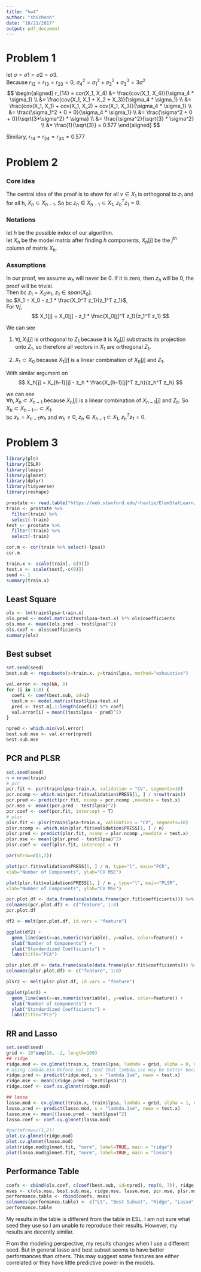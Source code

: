```yaml
---
title: "hw4"
author: "shichenh"
date: "10/21/2017"
output: pdf_document
---
```


# Problem 1
let $\sigma = \sigma 1 = \sigma 2 = \sigma 3$.  
Because $r_{12} = r_{13} = r_{23} = 0$, $\sigma_4^2 = \sigma_1^2 + \sigma_2^2 + \sigma_3^3 = 3\sigma^2$
$$
\begin{aligned}
r_{14} = cor(X_1, X_4) &= \frac{cov(X_1, X_4)}{\sigma_4 * \sigma_1} \\
                       &= \frac{cov(X_1, X_1 + X_2 + X_3)}{\sigma_4 * \sigma_1} \\ 
                       &= \frac{cov(X_1, X_1) + cov(X_1, X_2) + cov(X_1, X_3)}{\sigma_4 * \sigma_1} \\
                       &= \frac{\sigma_1^2 + 0 + 0}{\sigma_4 * \sigma_1} \\ 
                       &= \frac{\sigma^2 + 0 + 0}{\sqrt{3*\sigma^2} * \sigma} \\
                       &= \frac{\sigma^2}{\sqrt{3} * \sigma^2} \\
                       &= \frac{1}{\sqrt{3}} = 0.577
\end{aligned}
$$

Similary, $r_{14} = r_{24} = r_{34} = 0.577$

# Problem 2
### Core Idea
The central idea of the proof is to show for all $v \in X_1$ is orthogonal to $z_1$ and for all h, $X_h \subset X_{h-1}$. So bc
$z_h \in X_{h-1} \subset X_1$, $z_h^T z_1= 0$.  

### Notations
let $h$ be the possible index of our algorithm.  
let $X_h$ be the model matrix after finding $h$ components, $X_h[j]$ be the $j^{th}$ column of matrix $X_h$.

### Assumptions
In our proof, we assume $w_h$ will never be 0. If it is zero, then $z_h$ will be 0, the proof will be trivial.  
Then bc $z_1 = X_0w_1$, $z_1 \in span\{X_0\}$.  
bc $X_1 = X_0 - z_1 * \frac{X_0^T z_1}{z_1^T z_1}$,  
For $\forall j$,  
$$
X_1[j] = X_0[j] - z_1 * \frac{X_0[j]^T z_1}{z_1^T z_1}
$$

We can see  
  
1. $\forall j, X_1[j]$ is orthogonal to $Z_1$ because it is $X_0[j]$ substracts its projection onto $Z_1$, so therefore all vectors in $X_1$ are orthogonal $Z_1$.  

2. $X_1 \subset X_0$ because $X_1[j]$ is a linear combination of $X_0[j]$ and $Z_1$.  

With similar argument on
$$
X_h[j] = X_{h-1}[j] - z_h * \frac{X_{h-1}[j]^T z_h}{z_h^T z_h}
$$

we can see  
$\forall h, X_h \subset X_{h-1}$ because $X_h[j]$ is a linear combination of $X_{h-1}[j]$ and $Z_h$. So $X_h \subset X_{h-1}...\subset X_1$.  
bc $z_h = X_{h-1} w_h$ and $w_h \neq 0$, $z_h \in X_{h-1} \subset X_1$, $z_h^T z_1= 0$.  


# Problem 3

```r
library(pls)
library(ISLR)
library(leaps)
library(glmnet)
library(dplyr)
library(tidyverse)
library(reshape)
```

```r
prostate <- read.table("https://web.stanford.edu/~hastie/ElemStatLearn/datasets/prostate.data")
train <- prostate %>% 
  filter(train) %>%
  select(-train)
test <- prostate %>% 
  filter(!train) %>%
  select(-train)
```

```r
cor.m <- cor(train %>% select(-lpsa))
cor.m
```

```r
train.x <- scale(train[,-c(9)])
test.x <- scale(test[,-c(9)])
seed <- 1
summary(train.x)
```

## Least Square
```r
ols <- lm(train$lpsa~train.x)
ols.pred <- model.matrix(test$lpsa~test.x) %*% ols$coefficients
ols.mse <- mean((ols.pred - test$lpsa)^2)
ols.coef <- ols$coefficients
summary(ols)
```

## Best subset
```r
set.seed(seed)
best.sub <- regsubsets(x=train.x, y=train$lpsa, method="exhaustive")

val.error <- rep(NA, 8)
for (i in 1:8) {
  coefi <- coef(best.sub, id=i)
  test.m <- model.matrix(test$lpsa~test.x)
  pred <- test.m[,1:length(coefi)] %*% coefi
  val.error[i] = mean((test$lpsa - pred)^2)
}

npred <- which.min(val.error)
best.sub.mse <- val.error[npred]
best.sub.mse
```

## PCR and PLSR

```r
set.seed(seed)
n = nrow(train)
# pcr
pcr.fit <- pcr(train$lpsa~train.x, validation = "CV", segments=10)
pcr.ncomp <- which.min(pcr.fit$validation$PRESS[1, ] / nrow(train))
pcr.pred <- predict(pcr.fit, ncomp = pcr.ncomp ,newdata = test.x)
pcr.mse <- mean((pcr.pred - test$lpsa)^2)
pcr.coef <- coef(pcr.fit, intercept = T)
# plsr
plsr.fit <- plsr(train$lpsa~train.x, validation = "CV", segments=10)
plsr.ncomp <- which.min(plsr.fit$validation$PRESS[1, ] / n)
plsr.pred <- predict(plsr.fit, ncomp = plsr.ncomp ,newdata = test.x)
plsr.mse <- mean((plsr.pred - test$lpsa)^2)
plsr.coef <- coef(plsr.fit, intercept = T)
```

```r
par(mfrow=c(1,2))

plot(pcr.fit$validation$PRESS[1, ] / n, type="l", main="PCR",
xlab="Number of Components", ylab="CV MSE")

plot(plsr.fit$validation$PRESS[1, ] / n , type="l", main="PLSR",
xlab="Number of Components", ylab="CV MSE")
```

```r
pcr.plot.df <- data.frame(scale(data.frame(pcr.fit$coefficients))) %>% rownames_to_column()
colnames(pcr.plot.df) <- c("feature", 1:8)
pcr.plot.df

df2 <- melt(pcr.plot.df, id.vars = "feature")

ggplot(df2) +
  geom_line(aes(x=as.numeric(variable), y=value, color=feature)) +
  xlab("Number of Components") +
  ylab("Standardized Coefficients") +
  labs(title="PCA")
```

```r
plsr.plot.df <- data.frame(scale(data.frame(plsr.fit$coefficients))) %>% rownames_to_column()
colnames(plsr.plot.df) <- c("feature", 1:8)

plsr2 <- melt(plsr.plot.df, id.vars = "feature")

ggplot(plsr2) +
  geom_line(aes(x=as.numeric(variable), y=value, color=feature)) +
  xlab("Number of Components") +
  ylab("Standardized Coefficients") +
  labs(title="PLS")
```

## RR and Lasso
```r
set.seed(seed)
grid <- 10^seq(10, -2, length=100)
## ridge
ridge.mod <- cv.glmnet(train.x, train$lpsa, lambda = grid, alpha = 0, nfolds = 10)
# using lambda.min before but I read that lambda.1se may be better because it overfits less
ridge.pred <- predict(ridge.mod, s = "lambda.1se", newx = test.x)
ridge.mse <- mean((ridge.pred - test$lpsa)^2)
ridge.coef <- coef.cv.glmnet(ridge.mod)

## lasso
lasso.mod <- cv.glmnet(train.x, train$lpsa, lambda = grid, alpha = 1, nfolds = 10)
lasso.pred <- predict(lasso.mod, s = "lambda.1se", newx = test.x)
lasso.mse <- mean((lasso.pred - test$lpsa)^2)
lasso.coef <- coef.cv.glmnet(lasso.mod)
```

```r
#par(mfrow=c(1,2))
plot.cv.glmnet(ridge.mod)
plot.cv.glmnet(lasso.mod)
plot(ridge.mod$glmnet.fit, "norm", label=TRUE, main = "ridge")
plot(lasso.mod$glmnet.fit, "norm", label=TRUE, main = "lasso")
```

## Performance Table
```r
coefs <- cbind(ols.coef, c(coef(best.sub, id=npred), rep(0, 7)), ridge.coef, lasso.coef, pcr.coef, plsr.coef)
mses <- c(ols.mse, best.sub.mse, ridge.mse, lasso.mse, pcr.mse, plsr.mse)
performance.table <- rbind(coefs, mses)
colnames(performance.table) <- c("LS", "Best Subset", "Ridge", "Lasso", "PCR", "PLS")
performance.table
```

My results in the table is different from the table in ESL. I am not sure what seed they use so I am unable to reproduce their results.  However, my results are decently similar.  

From the modeling perspective, my results changes when I use a different seed. But in general lasso and best subset seems to have better performances than others. This may suggest some features are either correlated or they have little predictive power in the models.


